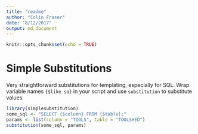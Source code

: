 ```yaml
---
title: "readme"
author: "Colin Fraser"
date: "8/12/2017"
output: md_document
---
```



```r
knitr::opts_chunk$set(echo = TRUE)
```

# Simple Substitutions

Very straightforward substitutions for templating, especially for SQL. Wrap variable names `{$like so}` in your script and use `substitution` to substitute values.

```r
library(simplesubstitution)
some_sql <- "SELECT {$column} FROM {$table};"
params <- list(column = "TOOLS", table = "TOOLSHED")
substitution(some_sql, params)
```
